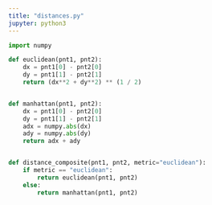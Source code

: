 ```yaml
---
title: "distances.py"
jupyter: python3
---
```


```python

import numpy

def euclidean(pnt1, pnt2):
    dx = pnt1[0] - pnt2[0]
    dy = pnt1[1] - pnt2[1]
    return (dx**2 + dy**2) ** (1 / 2)


def manhattan(pnt1, pnt2):
    dx = pnt1[0] - pnt2[0]
    dy = pnt1[1] - pnt2[1]
    adx = numpy.abs(dx)
    ady = numpy.abs(dy)
    return adx + ady


def distance_composite(pnt1, pnt2, metric="euclidean"):
    if metric == "euclidean":
        return euclidean(pnt1, pnt2)
    else:
        return manhattan(pnt1, pnt2)




```
